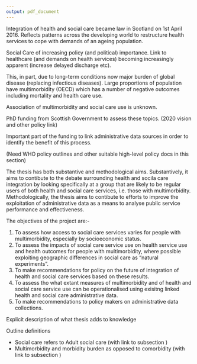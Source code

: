 ```yaml
---
output: pdf_document
---
```


\chapter{Introduction}\label{ch:intro}

Integration of health and social care became law in Scotland on 1st April 2016. Reflects patterns across the developing world to restructure health services to cope with demands of an ageing population. 

Social Care of increasing policy (and political) importance. Link to healthcare (and demands on health services) becoming increasingly apparent (increase delayed discharge etc).

This, in part, due to long-term conditions now major burden of global disease (replacing infectious diseases). Large proportions of population have multimorbidity (OECD) which has a number of negative outcomes including mortality and health care use.

Association of multimorbidity and social care use is unknown. 

PhD funding from Scottish Government to assess these topics. (2020 vision and other policy link)

Important part of the funding to link administrative data sources in order to identify the benefit of this process. 

(Need WHO policy outlines and other suitable high-level policy docs in this section)

\section{Aims and Objectives}\label{sec:intro-aims-and-obs}

The thesis has both substantive and methodological aims. Substantively, it aims to contibute to the debate surrounding health and socila care integration by looking specifically at a group that are likely to be regular users of both health and social care services, i.e. those with multimorbidity. Methodologically, the thesis aims to contibute to efforts to improve the exploitation of administrative data as a means to analyse public service performance and effectiveness. 

The objectives of the project are:-

1. To assess how access to social care services varies for people with multimorbidity, especially by socioeconomic status.  
2. To assess the impacts of social care service use on health service use and health outcomes for people with multimorbidity, where possible exploiting geographic differences in social care as "natural experiments".
3.  To make recommendations for policy on the future of integration of health and social care services based on these results.
4.  To assess tho what extant measures of multimorbidity and of health and social care service use can be operationalised using exisitng linked health and social care administrative data.
5. To make recommendations to policy makers on administrative data collections. 

\section{Scientific contribution}\label{sec:intro-contribution}

Explicit description of what thesis adds to knowledge

\section{Conventions}\label{sec:intro-conventions}

Outline definitions

* Social care refers to Adult social care (with link to subsection \ref{subsec:access-sc-defs})
* Multimorbidity and morbidity burden as opposed to comorbidity (with link to subsection \ref{subsec:mm-defs})

